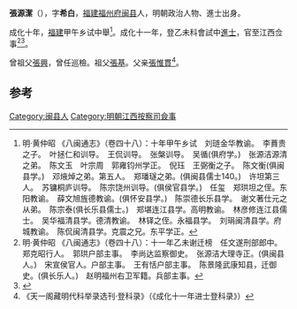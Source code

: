 '''張源潔'''（{{bd|1448年||？}}），字'''希白'''，[[福建|福建]][[福州府|福州府]][[闽县|闽县]]人，明朝政治人物、進士出身。

成化十年，[[福建|福建]]甲午乡试中舉<ref>明·黄仲昭 《八闽通志》（卷四十八）：十年甲午乡试　刘琏金华教谕。　李蕡贵之子。　叶拯仁和训导。　王侃训导。　张槃训导。　吴循(俱府学。)　张源洁源清之弟。　陈文玉　叶宗周　郭雍钧州学正。　倪珏　王弼衡之子。　陈文衡(俱闽县学。)　邓焲焯之弟。第五人。　郑璠璲之弟。(俱闽县儒士140。)　许坦第三人。　苏镛桐庐训导。　陈宗饶州训导。(俱侯官县学。)　任玺　郑珙坦之侄。东阳教谕。　薛文旭旌德教谕。(俱怀安县学。)　陈崇德长乐县学。　谢文著仕元之从弟。　陈宗泰(俱长乐县儒士。)　郑堪连江县学。高明教谕。　林彦修连江县儒士。　吴华福清县学。德清教谕。　林铎之侄。永福县学。　刘琄闽清县学。府城教谕。　陈侃闽清县学。克震之兄。东平学正。</ref>。成化十一年，登乙未科會試中[[進士|進士]]，官至江西佥事<ref>明·黄仲昭 《八闽通志》（卷四十八）：十一年乙未谢迁榜　任文遂刑部郎中。　郑克昭行人。　郭珙户部主事。　李尚达监察御史。　张源洁大理寺正。(俱闽县人。)　宋宣侯官人。户部主事。　王有恬户部主事。　陈景隆武康知县，迁御史。(俱长乐人。)　赵明福州右卫军籍。兵部主事。</ref><ref>{{cite web|title=《福州府志（清·乾隆）》选举四|url=http://www.fzdqw.com/ShowText.asp?ToBook=1411&index=96&|publisher=福州地情网|accessdate=2014-05-04|deadurl=yes|archiveurl=https://web.archive.org/web/20140504191714/http://www.fzdqw.com/ShowText.asp?ToBook=1411&index=96&|archivedate=2014-05-04}}</ref>。

曾祖父[[張興|張興]]，曾任巡檢。祖父[[張基|張基]]。父亲[[張惟貫|張惟貫]]<ref>《天一阁藏明代科举录选刊·登科录》（《成化十一年进士登科录》）</ref>。

==参考==
{{reflist}}
{{明朝人物小作品}}
{{成化十一年乙未科殿試金榜}}

[[Category:闽县人|Category:闽县人]]
[[Category:明朝江西按察司僉事|Category:明朝江西按察司僉事]]